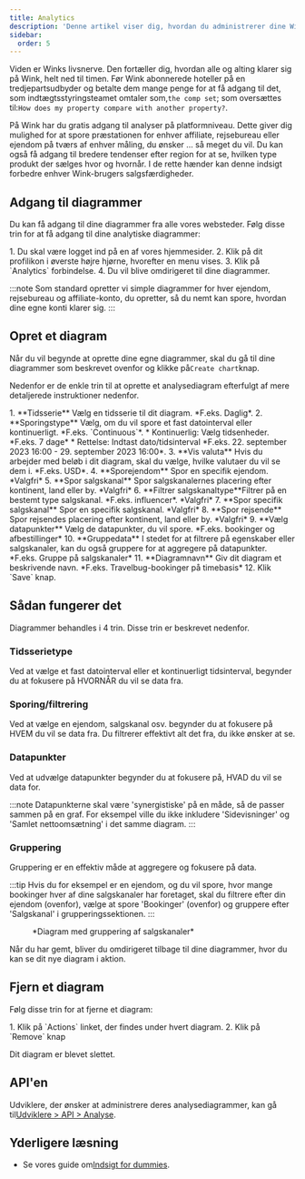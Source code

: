 ```yaml
---
title: Analytics
description: 'Denne artikel viser dig, hvordan du administrerer dine Wink Platform-analyser.'
sidebar:
  order: 5
---
```


Viden er Winks livsnerve. Den fortæller dig, hvordan alle og alting klarer sig på Wink, helt ned til timen. Før Wink abonnerede hoteller på en tredjepartsudbyder og betalte dem mange penge for at få adgang til det, som indtægtsstyringsteamet omtaler som,`the comp set`; som oversættes til:`How does my property compare with another property?`.

På Wink har du gratis adgang til analyser på platformniveau. Dette giver dig mulighed for at spore præstationen for enhver affiliate, rejsebureau eller ejendom på tværs af enhver måling, du ønsker ... så meget du vil. Du kan også få adgang til bredere tendenser efter region for at se, hvilken type produkt der sælges hvor og hvornår. I de rette hænder kan denne indsigt forbedre enhver Wink-brugers salgsfærdigheder.

## Adgang til diagrammer

Du kan få adgang til dine diagrammer fra alle vores websteder. Følg disse trin for at få adgang til dine analytiske diagrammer:

<Steps>
  1. Du skal være logget ind på en af ​​vores hjemmesider.
  2. Klik på dit profilikon i øverste højre hjørne, hvorefter en menu vises.
  3. Klik på `Analytics` forbindelse.
  4. Du vil blive omdirigeret til dine diagrammer.
</Steps>


:::note
Som standard opretter vi simple diagrammer for hver ejendom, rejsebureau og affiliate-konto, du opretter, så du nemt kan spore, hvordan dine egne konti klarer sig.
:::

## Opret et diagram

Når du vil begynde at oprette dine egne diagrammer, skal du gå til dine diagrammer som beskrevet ovenfor og klikke på`Create chart`knap.

Nedenfor er de enkle trin til at oprette et analysediagram efterfulgt af mere detaljerede instruktioner nedenfor.

<Steps>
  1. **Tidsserie** Vælg en tidsserie til dit diagram. *F.eks. Daglig*.
  2. **Sporingstype** Vælg, om du vil spore et fast datointerval eller kontinuerligt. *F.eks. `Continuous`*.
     * Kontinuerlig: Vælg tidsenheder. *F.eks. 7 dage*
     * Rettelse: Indtast dato/tidsinterval *F.eks. 22. september 2023 16:00 - 29. september 2023 16:00*.
  3. **Vis valuta** Hvis du arbejder med beløb i dit diagram, skal du vælge, hvilke valutaer du vil se dem i. *F.eks. USD*.
  4. **Sporejendom** Spor en specifik ejendom. *Valgfri*
  5. **Spor salgskanal** Spor salgskanalernes placering efter kontinent, land eller by. *Valgfri*
  6. **Filtrer salgskanaltype**Filtrer på en bestemt type salgskanal. *F.eks. influencer*. *Valgfri*
  7. **Spor specifik salgskanal** Spor en specifik salgskanal. *Valgfri*
  8. **Spor rejsende** Spor rejsendes placering efter kontinent, land eller by. *Valgfri*
  9. **Vælg datapunkter** Vælg de datapunkter, du vil spore. *F.eks. bookinger og afbestillinger*
  10. **Gruppedata** I stedet for at filtrere på egenskaber eller salgskanaler, kan du også gruppere for at aggregere på datapunkter. *F.eks. Gruppe på salgskanaler*
  11. **Diagramnavn** Giv dit diagram et beskrivende navn. *F.eks. Travelbug-bookinger på timebasis*
  12. Klik `Save` knap.
</Steps>


## Sådan fungerer det

Diagrammer behandles i 4 trin. Disse trin er beskrevet nedenfor.

### Tidsserietype

Ved at vælge et fast datointerval eller et kontinuerligt tidsinterval, begynder du at fokusere på HVORNÅR du vil se data fra.

### Sporing/filtrering

Ved at vælge en ejendom, salgskanal osv. begynder du at fokusere på HVEM du vil se data fra. Du filtrerer effektivt alt det fra, du ikke ønsker at se.

### Datapunkter

Ved at udvælge datapunkter begynder du at fokusere på, HVAD du vil se data for.

:::note
Datapunkterne skal være 'synergistiske' på en måde, så de passer sammen på en graf. For eksempel ville du ikke inkludere 'Sidevisninger' og 'Samlet nettoomsætning' i det samme diagram.
:::

### Gruppering<Badge text="New" variant="note" />


Gruppering er en effektiv måde at aggregere og fokusere på data.

:::tip
Hvis du for eksempel er en ejendom, og du vil spore, hvor mange bookinger hver af dine salgskanaler har foretaget, skal du filtrere efter din ejendom (ovenfor), vælge at spore 'Bookinger' (ovenfor) og gruppere efter 'Salgskanal' i grupperingssektionen.
:::

<figure>
  <CloudinaryImage width="700" height="219" resize="scale" quality="best" alt="Analysediagram" src="academy/analytics" errorImage="noimage_opaque_nyrtl0.png" />

  <figcaption>*Diagram med gruppering af salgskanaler*</figcaption>
</figure>


Når du har gemt, bliver du omdirigeret tilbage til dine diagrammer, hvor du kan se dit nye diagram i aktion.

## Fjern et diagram

Følg disse trin for at fjerne et diagram:

<Steps>
  1. Klik på `Actions` linket, der findes under hvert diagram.
  2. Klik på `Remove` knap
</Steps>


Dit diagram er blevet slettet.

## API'en

Udviklere, der ønsker at administrere deres analysediagrammer, kan gå til[Udviklere > API > Analyse](/developers/apis/#analytics-api).

## Yderligere læsning

* Se vores guide om[Indsigt for dummies](/guides/insight-for-dummies).

